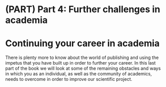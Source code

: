 # (PART) Part 4: Further challenges in academia {-}

# Continuing your career in academia {-}

There is plenty more to know about the world of publishing and using the impetus that you have built up in order to further your career. In this last part of the book we will look at some of the remaining obstacles and ways in which you as an individual, as well as the community of academics, needs to overcome in order to improve our scientific project.
